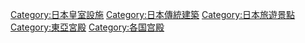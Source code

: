 {{Commons category|Palaces in Japan}}

[[Category:日本皇室設施|Category:日本皇室設施]]
[[Category:日本傳統建築|Category:日本傳統建築]]
[[Category:日本旅遊景點|Category:日本旅遊景點]]
[[Category:東亞宮殿|Category:東亞宮殿]]
[[Category:各国宫殿|Category:各国宫殿]]